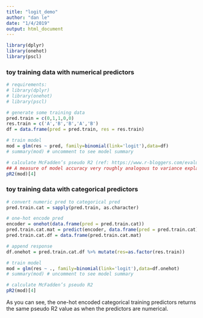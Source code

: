 ```yaml
---
title: "logit_demo"
author: "dan le"
date: "1/4/2019"
output: html_document
---
```


```r
library(dplyr)
library(onehot)
library(pscl)
```

### toy training data with numerical predictors
```r
# requirements:
# library(dplyr)
# library(onehot)
# library(pscl)

# generate some training data
pred.train = c(0,1,1,0,0)
res.train = c('A','B','B','A','B')
df = data.frame(pred = pred.train, res = res.train)

# train model
mod = glm(res ~ pred, family=binomial(link='logit'),data=df)
# summary(mod) # uncomment to see model summary

# calculate McFadden’s pseudo R2 (ref: https://www.r-bloggers.com/evaluating-logistic-regression-models/)
## A measure of model accuracy very roughly analogous to variance explained (R2) in least squares regression.
pR2(mod)[4] 
```

### toy training data with categorical predictors
```r
# convert numeric pred to categorical pred
pred.train.cat = sapply(pred.train, as.character)

# one-hot encode pred
encoder = onehot(data.frame(pred = pred.train.cat))
pred.train.cat.mat = predict(encoder, data.frame(pred = pred.train.cat))
pred.train.cat.df = data.frame(pred.train.cat.mat)

# append response
df.onehot = pred.train.cat.df %>% mutate(res=as.factor(res.train))

# train model
mod = glm(res ~ ., family=binomial(link='logit'),data=df.onehot)
# summary(mod) # uncomment to see model summary

# calculate McFadden’s pseudo R2
pR2(mod)[4] 
```

As you can see, the one-hot encoded categorical training predictors returns the same pseudo R2 value as when the predictors are numerical.